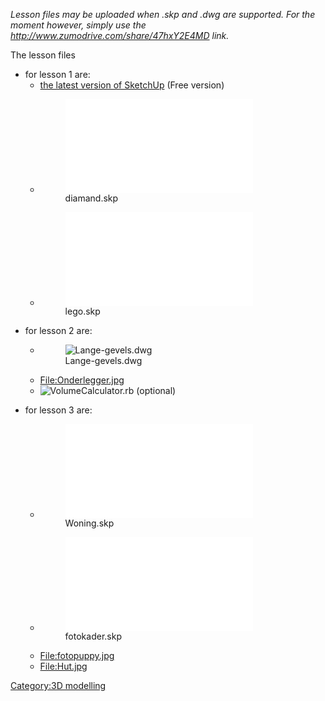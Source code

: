 ''Lesson files may be uploaded when .skp and .dwg are supported. For the moment however, simply use the http://www.zumodrive.com/share/47hxY2E4MD link.''

The lesson files
* for lesson 1 are:
** [http://sketchup.google.com/ the latest version of SketchUp] (Free version)
** [[File:diamand.skp]]
** [[File:lego.skp]]

* for lesson 2 are:
** [[File:Lange-gevels.dwg]]
** File:Onderlegger.jpg
** [[File:VolumeCalculator.rb]] (optional)

* for lesson 3 are:
** [[File:Woning.skp]]
** [[File:fotokader.skp]]
** File:fotopuppy.jpg
** File:Hut.jpg

[[Category:3D modelling]]